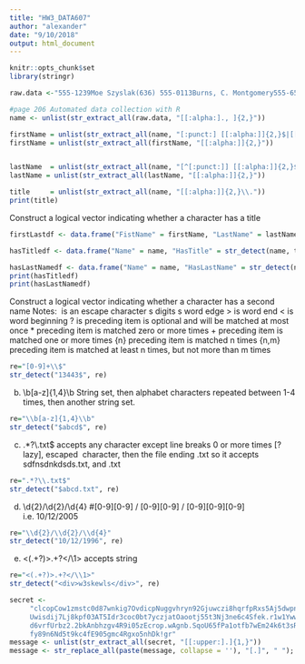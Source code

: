```yaml
---
title: "HW3_DATA607"
author: "alexander"
date: "9/10/2018"
output: html_document
---
```


```r
knitr::opts_chunk$set
library(stringr)
```


```r
raw.data <-"555-1239Moe Szyslak(636) 555-0113Burns, C. Montgomery555-6542Rev. Timothy Lovejoy555 8904Ned Flanders636-555-3226Simpson, Homer5553642Dr. Julius Hibbert"

#page 206 Automated data collection with R
name <- unlist(str_extract_all(raw.data, "[[:alpha:]., ]{2,}"))

firstName = unlist(str_extract_all(name, "[:punct:] [[:alpha:]]{2,}$|[[:alpha:]]{2,} "))
firstName = unlist(str_extract_all(firstName, "[[:alpha:]]{2,}"))


lastName  = unlist(str_extract_all(name, "[^[:punct:]] [[:alpha:]]{2,}$|[[:alpha:]]{2,}, "))
lastName = unlist(str_extract_all(lastName, "[[:alpha:]]{2,}"))

title     = unlist(str_extract_all(name, "[[:alpha:]]{2,}\\."))
print(title)

```
Construct a logical vector indicating whether a character has a title
```r
firstLastdf <- data.frame("FistName" = firstName, "LastName" = lastName, "Title" = title)

hasTitledf <- data.frame("Name" = name, "HasTitle" = str_detect(name, title))

hasLastNamedf <- data.frame("Name" = name, "HasLastName" = str_detect(name, lastName))
print(hasTitledf)
print(hasLastNamedf)
```
Construct a logical vector indicating whether a character has a second name
Notes:
\ is an escape character
\d is digits
\b is word edge
\> is word end
\< is word beginning
? is preceding item is optional and will be matched at most once
* preceding item is matched zero or more times
+ preceding item is matched one or more times
{n} preceding item is matched n times
{n,m} preceding item is matched at least n times, but not more than m times

```r
re="[0-9]+\\$"
str_detect("13443$", re)
```
(b) \\b[a-z]{1,4}\\b
String set, then alphabet characters repeated between 1-4 times, then another string set.
```r
re="\\b[a-z]{1,4}\\b"
str_detect("$abcd$", re)
```

(c) .*?\\.txt$
accepts any character except line breaks 0 or more times [? lazy], escaped \ character, then the file ending .txt
so it accepts sdfnsdnkdsds.txt, and .txt
```r
re=".*?\\.txt$"
str_detect("$abcd.txt", re)
```
(d) \\d{2}/\\d{2}/\\d{4}
#[0-9][0-9] / [0-9][0-9] / [0-9][0-9][0-9] i.e. 10/12/2005

```r
re="\\d{2}/\\d{2}/\\d{4}"
str_detect("10/12/1996", re)
```
(e) <(.+?)>.+?</\\1>
accepts <start>string</end>
```r
re="<(.+?)>.+?</\\1>"
str_detect("<div>w3skewls</div>", re)
```

```r
secret <- 
     "clcopCow1zmstc0d87wnkig7OvdicpNuggvhryn92Gjuwczi8hqrfpRxs5Aj5dwpn0Tanwo
     Uwisdij7Lj8kpf03AT5Idr3coc0bt7yczjatOaootj55t3Nj3ne6c4Sfek.r1w1YwwojigO
     d6vrfUrbz2.2bkAnbhzgv4R9i05zEcrop.wAgnb.SqoU65fPa1otfb7wEm24k6t3sR9zqe5
     fy89n6Nd5t9kc4fE905gmc4Rgxo5nhDk!gr"
message <- unlist(str_extract_all(secret, "[[:upper:].]{1,}"))
message <- str_replace_all(paste(message, collapse = ''), "[.]", " "); message
```
